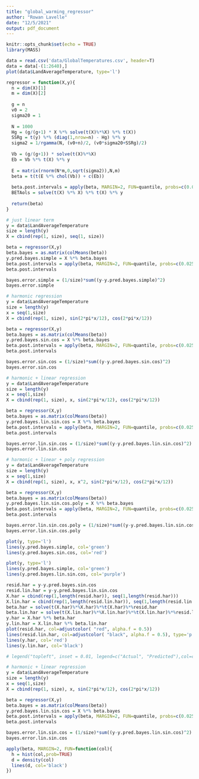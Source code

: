 ```yaml
---
title: "global_warming_regressor"
author: "Rowan Lavelle"
date: "12/5/2021"
output: pdf_document
---
```


```r
knitr::opts_chunk$set(echo = TRUE)
library(MASS)
```

```r
data = read.csv('data/GlobalTemperatures.csv', header=T)
data = data[-(1:2640),]
plot(data$LandAverageTemperature, type='l')
```


```r
regressor = function(X,y){
  n = dim(X)[1]
  m = dim(X)[2]
  
  g = n
  v0 = 2
  sigma20 = 1
  
  N = 1000
  Hg = (g/(g+1) * X %*% solve(t(X)%*%X) %*% t(X))
  SSRg = t(y) %*% (diag(1,nrow=n) - Hg) %*% y
  sigma2 = 1/rgamma(N, (v0+n)/2, (v0*sigma20+SSRg)/2)
  
  Vb = (g/(g+1)) * solve(t(X)%*%X)
  Eb = Vb %*% t(X) %*% y
  
  E = matrix(rnorm(N*m,0,sqrt(sigma2)),N,m)
  beta = t(t(E %*% chol(Vb)) + c(Eb))
  
  beta.post.intervals = apply(beta, MARGIN=2, FUN=quantile, probs=c(0.025, 0.5, 0.975))
  BETAols = solve(t(X) %*% X) %*% t(X) %*% y
  
  return(beta)
}
```

```r
# just linear term
y = data$LandAverageTemperature
size = length(y)
X = cbind(rep(1, size), seq(1, size))

beta = regressor(X,y)
beta.bayes = as.matrix(colMeans(beta))
y.pred.bayes.simple = X %*% beta.bayes
beta.post.intervals = apply(beta, MARGIN=2, FUN=quantile, probs=c(0.025, 0.5, 0.975))
beta.post.intervals

bayes.error.simple = (1/size)*sum((y-y.pred.bayes.simple)^2)
bayes.error.simple

# harmonic regression
y = data$LandAverageTemperature
size = length(y)
x = seq(1,size)
X = cbind(rep(1, size), sin(2*pi*x/12), cos(2*pi*x/12))

beta = regressor(X,y)
beta.bayes = as.matrix(colMeans(beta))
y.pred.bayes.sin.cos = X %*% beta.bayes
beta.post.intervals = apply(beta, MARGIN=2, FUN=quantile, probs=c(0.025, 0.5, 0.975))
beta.post.intervals

bayes.error.sin.cos = (1/size)*sum((y-y.pred.bayes.sin.cos)^2)
bayes.error.sin.cos

# harmonic + linear regression
y = data$LandAverageTemperature
size = length(y)
x = seq(1,size)
X = cbind(rep(1, size), x, sin(2*pi*x/12), cos(2*pi*x/12))

beta = regressor(X,y)
beta.bayes = as.matrix(colMeans(beta))
y.pred.bayes.lin.sin.cos = X %*% beta.bayes
beta.post.intervals = apply(beta, MARGIN=2, FUN=quantile, probs=c(0.025, 0.5, 0.975))
beta.post.intervals

bayes.error.lin.sin.cos = (1/size)*sum((y-y.pred.bayes.lin.sin.cos)^2)
bayes.error.lin.sin.cos

# harmonic + linear + poly regression
y = data$LandAverageTemperature
size = length(y)
x = seq(1,size)
X = cbind(rep(1, size), x, x^2, sin(2*pi*x/12), cos(2*pi*x/12))

beta = regressor(X,y)
beta.bayes = as.matrix(colMeans(beta))
y.pred.bayes.lin.sin.cos.poly = X %*% beta.bayes
beta.post.intervals = apply(beta, MARGIN=2, FUN=quantile, probs=c(0.025, 0.5, 0.975))
beta.post.intervals

bayes.error.lin.sin.cos.poly = (1/size)*sum((y-y.pred.bayes.lin.sin.cos.poly)^2)
bayes.error.lin.sin.cos.poly
```


```r
plot(y, type='l')
lines(y.pred.bayes.simple, col='green')
lines(y.pred.bayes.sin.cos, col='red')

plot(y, type='l')
lines(y.pred.bayes.simple, col='green')
lines(y.pred.bayes.lin.sin.cos, col='purple')
```

```r
resid.har = y-y.pred.bayes.sin.cos
resid.lin.har = y-y.pred.bayes.lin.sin.cos
X.har = cbind(rep(1,length(resid.har)), seq(1,length(resid.har)))
X.lin.har = cbind(rep(1,length(resid.lin.har)), seq(1,length(resid.lin.har)))
beta.har = solve(t(X.har)%*%X.har)%*%t(X.har)%*%resid.har
beta.lin.har = solve(t(X.lin.har)%*%X.lin.har)%*%t(X.lin.har)%*%resid.lin.har
y.har = X.har %*% beta.har
y.lin.har = X.lin.har %*% beta.lin.har
plot(resid.har, col=adjustcolor( "red", alpha.f = 0.5))
lines(resid.lin.har, col=adjustcolor( "black", alpha.f = 0.5), type='p')
lines(y.har, col='red')
lines(y.lin.har, col='black')
```
```r
# legend("topleft", inset = 0.01, legend=c("Actual", "Predicted"),col=c("green", "blue"), lty = 1:2)
```

```r
# harmonic + linear regression
y = data$LandAverageTemperature
size = length(y)
x = seq(1,size)
X = cbind(rep(1, size), x, sin(2*pi*x/12), cos(2*pi*x/12))

beta = regressor(X,y)
beta.bayes = as.matrix(colMeans(beta))
y.pred.bayes.lin.sin.cos = X %*% beta.bayes
beta.post.intervals = apply(beta, MARGIN=2, FUN=quantile, probs=c(0.025, 0.5, 0.975))
beta.post.intervals

bayes.error.lin.sin.cos = (1/size)*sum((y-y.pred.bayes.lin.sin.cos)^2)
bayes.error.lin.sin.cos
```
```r
apply(beta, MARGIN=2, FUN=function(col){
  h = hist(col,prob=TRUE)
  d = density(col)
  lines(d, col='black')
})
```













